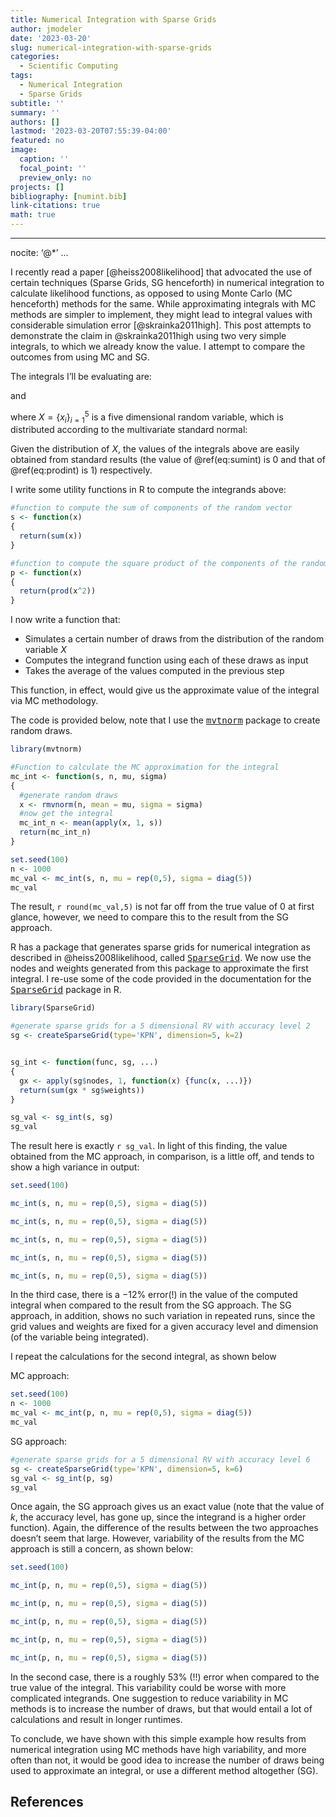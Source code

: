 ```yaml
---
title: Numerical Integration with Sparse Grids
author: jmodeler
date: '2023-03-20'
slug: numerical-integration-with-sparse-grids
categories:
  - Scientific Computing
tags:
  - Numerical Integration
  - Sparse Grids
subtitle: ''
summary: ''
authors: []
lastmod: '2023-03-20T07:55:39-04:00'
featured: no
image:
  caption: ''
  focal_point: ''
  preview_only: no
projects: []
bibliography: [numint.bib]
link-citations: true
math: true
---
```

---
nocite: '@*'
...

I recently read a paper [@heiss2008likelihood] that advocated the use of certain techniques (Sparse Grids, SG henceforth) in numerical integration to calculate likelihood functions, as opposed to using Monte Carlo (MC henceforth) methods for the same. While approximating integrals with MC methods are simpler to implement, they might lead to integral values with considerable simulation error [@skrainka2011high]. This post attempts to demonstrate the claim in @skrainka2011high using two very simple integrals, to which we already know the value. I attempt to compare the outcomes from using MC and SG.

The integrals I'll be evaluating are: 
\begin{equation}
\int_{-\infty}^{\infty} \left( \sum_{i=1}^{5} x_i \right) dF_{X}   (\#eq:sumint) 
\end{equation}


and
\begin{equation}
\int_{-\infty}^{\infty} \left( \prod_{i=1}^{5} x_i^2 \right) dF_{X} (\#eq:prodint)
\end{equation}

where $X = \{x_i\}_{i=1}^{5}$ is a five dimensional random variable, which is distributed according to the multivariate standard normal:

\begin{equation}
X \sim N\left( \left[ \begin{array}
{r}
0  \\
0  \\
0  \\
0  \\
0  \\
\end{array}\right], \left[ \begin{array}
{rrrrr}
1 & 0 & 0 & 0 & 0   \\
0 & 1 & 0 & 0 & 0  \\
0 & 0 & 1 & 0 & 0  \\
0 & 0 & 0 & 1 & 0  \\
0 & 0 & 0 & 0 & 1  \\
\end{array}\right] \right)
\end{equation}

Given the distribution of $X$, the values of the integrals above are easily obtained from standard results (the value of \@ref(eq:sumint) is $0$ and that of \@ref(eq:prodint) is $1$) respectively.

I write some utility functions in R to compute the integrands above:

```r
#function to compute the sum of components of the random vector
s <- function(x)
{
  return(sum(x))
}

#function to compute the square product of the components of the random vector
p <- function(x)
{
  return(prod(x^2))
}
```
I now write a function that:

* Simulates a certain number of draws from the distribution of the random variable $X$
* Computes the integrand function using each of these draws as input
* Takes the average of the values computed in the previous step

This function, in effect, would give us the approximate value of the integral via MC methodology.

The code is provided below, note that I use the <tt>[mvtnorm](https://cran.r-project.org/web/packages/mvtnorm/index.html)</tt> package to create random draws.

```r
library(mvtnorm)

#Function to calculate the MC approximation for the integral
mc_int <- function(s, n, mu, sigma)
{
  #generate random draws
  x <- rmvnorm(n, mean = mu, sigma = sigma)
  #now get the integral
  mc_int_n <- mean(apply(x, 1, s))
  return(mc_int_n)
}

set.seed(100)
n <- 1000
mc_val <- mc_int(s, n, mu = rep(0,5), sigma = diag(5))
mc_val
```

The result, `r round(mc_val,5)` is not far off from the true value of $0$ at first glance, however, we need to compare this to the result from the SG approach.

R has a package that generates sparse grids for numerical integration as described in @heiss2008likelihood, called <tt>[SparseGrid](https://cran.r-project.org/web/packages/SparseGrid/index.html)</tt>. We now use the nodes and weights generated from this package to approximate the first integral.
I re-use some of the code provided in the documentation for the <tt>[SparseGrid](https://cran.r-project.org/web/packages/SparseGrid/vignettes/SparseGrid.pdf)</tt> package in R.


```r
library(SparseGrid)

#generate sparse grids for a 5 dimensional RV with accuracy level 2
sg <- createSparseGrid(type='KPN', dimension=5, k=2)


sg_int <- function(func, sg, ...)
{
  gx <- apply(sg$nodes, 1, function(x) {func(x, ...)})
  return(sum(gx * sg$weights))
}

sg_val <- sg_int(s, sg)
sg_val
```

The result here is exactly `r sg_val`. In light of this finding, the value obtained from the MC approach, in comparison, is a little off, and tends to show a high variance in output:

```r
set.seed(100)

mc_int(s, n, mu = rep(0,5), sigma = diag(5))

mc_int(s, n, mu = rep(0,5), sigma = diag(5))

mc_int(s, n, mu = rep(0,5), sigma = diag(5))

mc_int(s, n, mu = rep(0,5), sigma = diag(5))

mc_int(s, n, mu = rep(0,5), sigma = diag(5))
```

In the third case, there is a $-12\%$ error(!) in the value of the computed integral when compared to the result from the SG approach. The SG approach, in addition, shows no such variation in repeated runs, since the grid values and weights are fixed for a given accuracy level and dimension (of the variable being integrated).

I repeat the calculations for the second integral, as shown below

MC approach:
```r
set.seed(100)
n <- 1000
mc_val <- mc_int(p, n, mu = rep(0,5), sigma = diag(5))
mc_val
```

SG approach:
```r
#generate sparse grids for a 5 dimensional RV with accuracy level 6
sg <- createSparseGrid(type='KPN', dimension=5, k=6)
sg_val <- sg_int(p, sg)
sg_val
```

Once again, the SG approach gives us an exact value (note that the value of $k$, the accuracy level, has gone up, since the integrand is a higher order function). Again, the difference of the results between the two approaches doesn't seem that large. However, variability of the results from the MC approach is still a concern, as shown below:

```r
set.seed(100)

mc_int(p, n, mu = rep(0,5), sigma = diag(5))

mc_int(p, n, mu = rep(0,5), sigma = diag(5))

mc_int(p, n, mu = rep(0,5), sigma = diag(5))

mc_int(p, n, mu = rep(0,5), sigma = diag(5))

mc_int(p, n, mu = rep(0,5), sigma = diag(5))
```

In the second case, there is a  roughly $53\%$ (!!) error when compared to the true value of the integral. This variability could be worse with more complicated integrands. One suggestion to reduce variability in MC methods is to increase the number of draws, but that would entail a lot of calculations and result in longer runtimes. 

To conclude, we have shown with this simple example how results from numerical integration using MC methods have high variability, and more often than not, it would be good idea to increase the number of draws being used to approximate an integral, or use a different method altogether (SG).


## References
